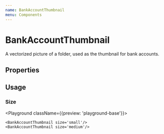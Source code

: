```yaml
---
name: BankAccountThumbnail
menu: Components
---
```



# BankAccountThumbnail

A vectorized picture of a folder, used as the thumbnail for bank accounts.

## Properties

<Props of={BankAccountThumbnail} />

## Usage

### Size

<Playground className={{preview: 'playground-base'}}>

    <BankAccountThumbnail size='small'/>
    <BankAccountThumbnail size='medium'/>

</Playground>
